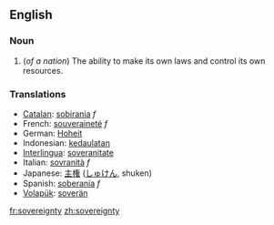 ==English==
===Noun=== 

#(''of a nation'') The ability to make its own laws and control its own resources.
<!--was: Sovereignty is being in control of conditions you live under and and your resources (usually used in a national context). -->

=== Translations === 
*[[Catalan]]: [[sobirania]] ''f''
*French: [[souveraineté]] ''f'' 
*German: [[Hoheit]] 
*Indonesian: [[daulat|kedaulatan]]
*[[Interlingua]]: [[soveranitate]] 
*Italian: [[sovranità]] ''f'' 
*Japanese: [[主権]] ([[しゅけん]], shuken)
*Spanish: [[soberanía]] ''f'' 
*[[Volapük]]: [[soverän]]

[[fr:sovereignty]]
[[zh:sovereignty]]